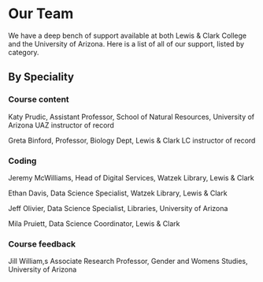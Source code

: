 # Our Team

We have a deep bench of support available at both Lewis & Clark College and the University of Arizona. Here is a list of all of our support, listed by category.

## By Speciality

### Course content 
Katy Prudic, Assistant Professor, School of Natural Resources, University of Arizona
UAZ instructor of record


Greta Binford, Professor, Biology Dept, Lewis & Clark
LC instructor of record


### Coding
Jeremy McWilliams, Head of Digital Services, Watzek Library, Lewis & Clark

Ethan Davis, Data Science Specialist, Watzek Library, Lewis & Clark

Jeff Olivier, Data Science Specialist, Libraries, University of Arizona

Mila Pruiett, Data Science Coordinator, Lewis & Clark 

### Course feedback
Jill William,s Associate Research Professor, Gender and Womens Studies, University of Arizona 

